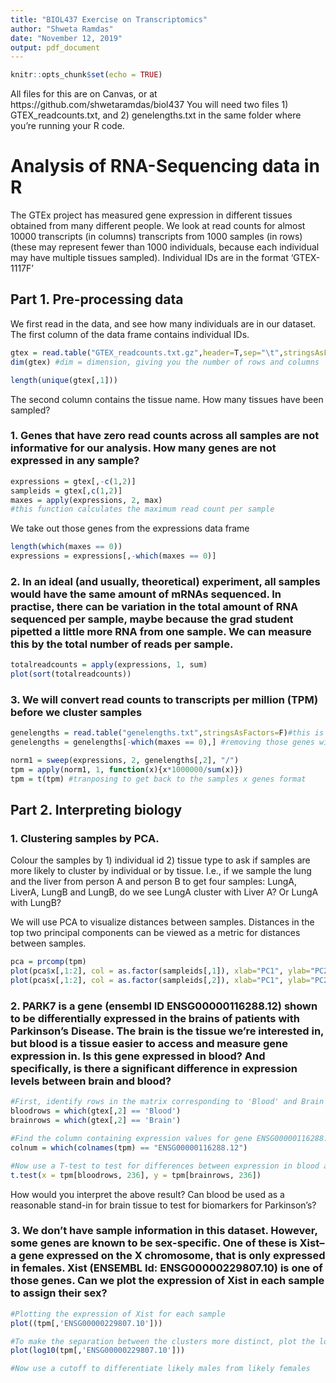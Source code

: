 ---
title: "BIOL437 Exercise on Transcriptomics"
author: "Shweta Ramdas"
date: "November 12, 2019"
output: pdf_document
---

```{r setup, include=FALSE}
knitr::opts_chunk$set(echo = TRUE)
```

All files for this are on Canvas, or at https://github.com/shwetaramdas/biol437
You will need two files 1) GTEX_readcounts.txt, and 2) genelengths.txt in the same folder where you're running your R code.

# Analysis of RNA-Sequencing data in R

The GTEx project has measured gene expression in different tissues obtained from many different people. We look at read counts for almost 10000 transcripts (in columns) transcripts from 1000 samples (in rows) (these may represent fewer than 1000 individuals, because each individual may have multiple tissues sampled). Individual IDs are in the format 'GTEX-1117F'

## Part 1. Pre-processing data

We first read in the data, and see how many individuals are in our dataset. The first column of the data frame contains individual IDs.

```{r eval=FALSE}

gtex = read.table("GTEX_readcounts.txt.gz",header=T,sep="\t",stringsAsFactors=F)
dim(gtex) #dim = dimension, giving you the number of rows and columns

length(unique(gtex[,1]))
```
The second column contains the tissue name. How many tissues have been sampled? 

### 1. Genes that have zero read counts across all samples are not informative for our analysis. How many genes are not expressed in any sample? 

```{r eval=FALSE}
expressions = gtex[,-c(1,2)]
sampleids = gtex[,c(1,2)]
maxes = apply(expressions, 2, max)  
#this function calculates the maximum read count per sample
```

We take out those genes from the expressions data frame
```{r eval=FALSE}
length(which(maxes == 0))
expressions = expressions[,-which(maxes == 0)]
```

### 2. In an ideal (and usually, theoretical) experiment, all samples would have the same amount of mRNAs sequenced. In practise, there can be variation in the total amount of RNA sequenced per sample, maybe because the grad student pipetted a little more RNA from one sample. We can measure this by the total number of reads per sample.

```{r eval=FALSE}
totalreadcounts = apply(expressions, 1, sum)
plot(sort(totalreadcounts))
```

### 3. We will convert read counts to transcripts per million (TPM) before we cluster samples

```{r eval=FALSE}
genelengths = read.table("genelengths.txt",stringsAsFactors=F)#this is a vector of gene lengths for all our initial genes
genelengths = genelengths[-which(maxes == 0),] #removing those genes with zero counts

norm1 = sweep(expressions, 2, genelengths[,2], "/")
tpm = apply(norm1, 1, function(x){x*1000000/sum(x)})
tpm = t(tpm) #tranposing to get back to the samples x genes format
```

## Part 2. Interpreting biology

### 1. Clustering samples by PCA.

Colour the samples by 1) individual id 2) tissue type to ask if samples are more likely to cluster by individual or by tissue. I.e., if we sample the lung and the liver from person A and person B to get four samples: LungA, LiverA, LungB and LungB, do we see LungA cluster with Liver A? Or LungA with LungB?

We will use PCA to visualize distances between samples. Distances in the top two principal components can be viewed as a metric for distances between samples.

```{r eval = FALSE}
pca = prcomp(tpm)
plot(pca$x[,1:2], col = as.factor(sampleids[,1]), xlab="PC1", ylab="PC2") #we color by individual ID
plot(pca$x[,1:2], col = as.factor(sampleids[,2]), xlab="PC1", ylab="PC2") #we color by tissue

```

### 2.  PARK7 is a gene (ensembl ID ENSG00000116288.12) shown to be differentially expressed in the brains of patients with Parkinson's Disease. The brain is the tissue we're interested in, but blood is a tissue easier to access and measure gene expression in. Is this gene expressed in blood? And specifically, is there a significant difference in expression levels between brain and blood?

```{r eval=FALSE}
#First, identify rows in the matrix corresponding to 'Blood' and Brain
bloodrows = which(gtex[,2] == 'Blood')
brainrows = which(gtex[,2] == 'Brain')

#Find the column containing expression values for gene ENSG00000116288.12
colnum = which(colnames(tpm) == "ENSG00000116288.12")

#Now use a T-test to test for differences between expression in blood and brain. What is the P-value? 
t.test(x = tpm[bloodrows, 236], y = tpm[brainrows, 236])

```
How would you interpret the above result? Can blood be used as a reasonable stand-in for brain tissue to test for biomarkers for Parkinson's?

### 3. We don't have sample information in this dataset. However, some genes are known to be sex-specific. One of these is Xist--a gene expressed on the X chromosome, that is only expressed in females. Xist (ENSEMBL Id: ENSG00000229807.10) is one of those genes. Can we plot the expression of Xist in each sample to assign their sex?

```{r eval = FALSE}
#Plotting the expression of Xist for each sample
plot((tpm[,'ENSG00000229807.10']))

#To make the separation between the clusters more distinct, plot the logged values
plot(log10(tpm[,'ENSG00000229807.10']))

#Now use a cutoff to differentiate likely males from likely females

```
